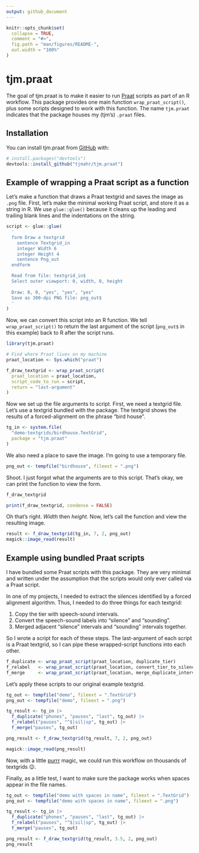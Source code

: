 ```yaml
---
output: github_document
---
```


<!-- README.md is generated from README.Rmd. Please edit that file -->

```r
knitr::opts_chunk$set(
  collapse = TRUE,
  comment = "#>",
  fig.path = "man/figures/README-",
  out.width = "100%"
)
```

# tjm.praat

<!-- badges: start -->
<!-- badges: end -->

The goal of tjm.praat is to make it easier to run
[Praat](http://www.fon.hum.uva.nl/praat/) scripts as part of an R workflow. This
package provides one main function `wrap_praat_script()`, plus some scripts
designed to work with this function. The name `tjm.praat` indicates that the
package houses my (tjm's) `.praat` files.

## Installation

You can install tjm.praat from [GitHub](https://github.com/) with:

``` r
# install.packages("devtools")
devtools::install_github("tjmahr/tjm.praat")
```
## Example of wrapping a Praat script as a function

Let's make a function that draws a Praat textgrid and saves the image as `.png`
file. First, let's make the minimal working Praat script, and store it as a
string in R. We use `glue::glue()` because it cleans up the leading and trailing
blank lines and the indentations on the string.

```r
script <- glue::glue(
  '
  form Draw a textgrid
    sentence Textgrid_in
    integer Width 6
    integer Height 4
    sentence Png_out
  endform

  Read from file: textgrid_in$
  Select outer viewport: 0, width, 0, height
  
  Draw: 0, 0, "yes", "yes", "yes"
  Save as 300-dpi PNG file: png_out$
  '
)
```

Now, we can convert this script into an R function. We tell
`wrap_praat_script()` to return the last argument of the script (`png_out$` in
this example) back to R after the script runs.

```r
library(tjm.praat)

# Find where Praat lives on my machine
praat_location <- Sys.which("praat")

f_draw_textgrid <- wrap_praat_script(
  praat_location = praat_location, 
  script_code_to_run = script,
  return = "last-argument"
)
```

Now we set up the file arguments to script. First, we need a textgrid file.
Let's use a textgrid bundled with the package. The textgrid shows the results of
a forced-alignment on the phrase "bird house".

```r
tg_in <- system.file(
  "demo-textgrids/birdhouse.TextGrid", 
  package = "tjm.praat"
)
```

We also need a place to save the image. I'm going to use a temporary file.

```r
png_out <- tempfile("birdhouse", fileext = ".png")
```

Shoot. I just forgot what the arguments are to this script. That's okay, we 
can print the function to view the form.

```r
f_draw_textgrid

print(f_draw_textgrid, condense = FALSE)
```

Oh that's right. *Width* then *height*. Now, let's call the function and view
the resulting image.

```r
result <- f_draw_textgrid(tg_in, 7, 2, png_out)
magick::image_read(result) 
```


## Example using bundled Praat scripts

I have bundled some Praat scripts with this package. They are very minimal and
written under the assumption that the scripts would only ever called via a
Praat script. 

In one of my projects, I needed to extract the silences identified by a forced
alignment algorithm. Thus, I needed to do three things for each textgrid:

1.  Copy the tier with speech-sound intervals.
2.  Convert the speech-sound labels into "silence" and "sounding".
3.  Merged adjacent "silence" intervals and "sounding" intervals together.

So I wrote a script for each of these steps. The last-argument of each script is
a Praat textgrid, so I can pipe these wrapped-script functions into each other.

```r
f_duplicate <- wrap_praat_script(praat_location, duplicate_tier)
f_relabel   <- wrap_praat_script(praat_location, convert_tier_to_silences)
f_merge     <- wrap_praat_script(praat_location, merge_duplicate_intervals)
```

Let's apply these scripts to our original example textgrid.

```r
tg_out <- tempfile("demo", fileext = ".TextGrid")
png_out <- tempfile("demo", fileext = ".png")

tg_result <- tg_in |> 
  f_duplicate("phones", "pauses", "last", tg_out) |> 
  f_relabel("pauses", "^$|sil|sp", tg_out) |>
  f_merge("pauses", tg_out)

png_result <- f_draw_textgrid(tg_result, 7, 2, png_out)

magick::image_read(png_result)
```

Now, with a little [purrr](https://purrr.tidyverse.org/) magic, we could run
this workflow on thousands of textgrids 😉.

Finally, as a little test, I want to make sure the package works when spaces
appear in the file names.

```r
tg_out <- tempfile("demo with spaces in name", fileext = ".TextGrid")
png_out <- tempfile("demo with spaces in name", fileext = ".png")

tg_result <- tg_in |> 
  f_duplicate("phones", "pauses", "last", tg_out) |> 
  f_relabel("pauses", "^$|sil|sp", tg_out) |> 
  f_merge("pauses", tg_out)

png_result <- f_draw_textgrid(tg_result, 3.5, 2, png_out)
png_result
```
